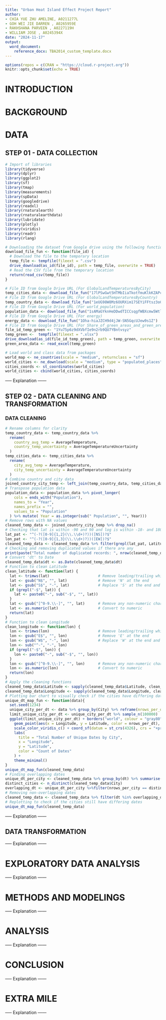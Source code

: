 ```yaml
---
title: "Urban Heat Island Effect Project Report"
author:
- CHIA YUE ZHU AMELINE, A0211277L
- GOH WEI JIE DARREN , A0265959E 
- RAKHSHANA PARVEEN , A0227119H 
- WILLIAM JOSE , A0245394X 
date: "2024-11-17"
output:
  word_document:
    reference_docx: TBA2014_custom_template.docx
---
```


```r
options(repos = c(CRAN = "https://cloud.r-project.org"))
knitr::opts_chunk$set(echo = TRUE)
```

# INTRODUCTION

# BACKGROUND

# DATA

## STEP 01 - DATA COLLECTION

```r
# Import of libraries
library(tidyverse)
library(dplyr)
library(ggplot2)
library(sf)
library(tmap)
library(measurements)
library(spData)
library(googledrive)
library(readxl)
library(rnaturalearth)
library(rnaturalearthdata)
library(lubridate)
library(plotly)
library(viridis)
library(readr)
library(rlang)

# Downloading the dataset from Google drive using the following function
download_file_fun <- function(file_id) {
  # Download the file to the temporary location
  temp_file <- tempfile(fileext = ".csv")
  drive_download(as_id(file_id), path = temp_file, overwrite = TRUE)
  # Read the CSV file from the temporary location
  return(read_csv(temp_file))
}

# File ID from Google Drive URL (For GlobalLandTemperaturesByCity)
temp_cities_data <- download_file_fun("17lPSwGwt5HTMbIiaTkotfmuKlkKZAPcM")
# File ID from Google Drive URL (For GlobalLandTemperaturesByCountry)
temp_country_data <- download_file_fun("1eUG98W8Mz6OURXim17SEYiFFtsz3oGpG")
# File ID from Google Drive URL (For world_population)
population_data <- download_file_fun("1sAMaGYknHeDDwdTICCsqgfWBXcmw5Wtl")
# File ID from Google Drive URL (For energy)
energy_data <- download_file_fun("1Oha-hiaJZCH9d4jJW-SN5GqcUJew9s1Z")
# File ID from Google Drive URL (For Share_of_green_areas_and_green_area_per_capita_in_cities_and_urban_areas_1990_-_2020)
file_id_temp_green <- "1Yu75p6z9dXVbfIe9n2rb9QU7YBntvsyz"
temp_green <-  tempfile(fileext = ".xlsx")
drive_download(as_id(file_id_temp_green), path = temp_green, overwrite = TRUE)
green_area_data <- read_excel(temp_green)

# Load world and class data from packages
world_map <- ne_countries(scale = "medium", returnclass = "sf")
world_cities <- ne_download(scale = "medium", type = "populated_places", category = "cultural", returnclass = "sf")
cities_coords <- st_coordinates(world_cities)
world_cities <- cbind(world_cities, cities_coords)
```

----- Explanation ------

## STEP 02 - DATA CLEANING AND TRANSFORMATION

### DATA CLEANING
```r
# Rename columns for clarity
temp_country_data <- temp_country_data %>%
  rename(
    country_avg_temp = AverageTemperature,
    country_temp_uncertainty = AverageTemperatureUncertainty
  )
temp_cities_data <- temp_cities_data %>%
  rename(
    city_avg_temp = AverageTemperature,
    city_temp_uncertainty = AverageTemperatureUncertainty
  )
# Combine country and city data
joined_country_city_temp <- left_join(temp_country_data, temp_cities_data, by = c("dt", "Country"))
# Transpose population data
population_data <- population_data %>% pivot_longer(
    cols = ends_with("Population"),          
    names_to = "Year",                       
    names_prefix = "",                       
    values_to = "Population"                
  ) %>% mutate( Year = as.integer(sub(" Population", "", Year)))
# Remove rows with NA values
cleaned_temp_data <- joined_country_city_temp %>% drop_na()
# Checking that lat is within -90 and 90 and log is within -18- and 180
lat_pat <- "^(-?([0-9]{1,2}(\\.\\d+)?))([NS])?$"
lon_pat <- "^(-?([0-9]{1,3}(\\.\\d+)?))([EW])?$"
cleaned_temp_data <- cleaned_temp_data %>% filter(grepl(lat_pat, Latitude), grepl(lon_pat, Longitude))
# Checking and removing duplicated values if there are any
print(paste("Total number of duplicated records: ", nrow(cleaned_temp_data[duplicated(cleaned_temp_data), ])))
# Convert 'dt' to Date
cleaned_temp_data$dt <- as.Date(cleaned_temp_data$dt)
# Function to clean Latitude
clean_latitude <- function(lat) {
  lat <- trimws(lat)                      # Remove leading/trailing whitespace
  lat <- gsub("N$", "", lat)              # Remove 'N' at the end
  lat <- gsub("S$", "-", lat)             # Replace 'S' at the end and add a negative sign infront
  if (grepl("-$", lat)) {
    lat <- paste0("-", sub("-$", "", lat))
  }
  lat <- gsub("[^0-9.\\-]", "", lat)      # Remove any non-numeric characters except '-' and '.'
  lat <- as.numeric(lat)                  # Convert to numeric
  return(lat)
}
# Function to clean Longitude
clean_longitude <- function(lon) {
  lon <- trimws(lon)                      # Remove leading/trailing whitespace
  lon <- gsub("E$", "", lon)              # Remove 'E' at the end
  lon <- gsub("W$", "-", lon)             # Replace 'W' at the end and add a negative sign infront
  lon <- sub("^-", "-", lon)
  if (grepl("-$", lon)) {
    lon <- paste0("-", sub("-$", "", lon))
  }
  lon <- gsub("[^0-9.\\-]", "", lon)      # Remove any non-numeric characters except '-' and '.'
  lon <- as.numeric(lon)                  # Convert to numeric
  return(lon)
}
# Apply the cleaning functions
cleaned_temp_data$Latitude <- sapply(cleaned_temp_data$Latitude, clean_latitude)
cleaned_temp_data$Longitude <- sapply(cleaned_temp_data$Longitude, clean_longitude)
# Plotting bar chart to visually check if the cities have differing dates (randomly sampling 100000 records as there are too much data points to plot)
unique_dt_map_fun <- function(data){
  set.seed(1234)
  unique_city_per_dt <- data %>% group_by(City) %>% reframe(nrows_per_dt = n_distinct(dt), Longitude = Longitude, Latitude = Latitude)
  limit_unique_city_per_dt <- unique_city_per_dt %>% sample_n(100000)
  ggplot(limit_unique_city_per_dt) + borders("world", colour = "gray80", fill = "gray90") +
    geom_point(aes(x = Longitude, y = Latitude, color = nrows_per_dt), alpha = 0.7, size = 2) +
    scale_color_viridis_c() + coord_sf(datum = st_crs(4326), crs = "+proj=moll") + 
    labs(
      title = "Total Number of Unique Dates by City",
      x = "Longitude",
      y = "Latitude",
      color = "Count of Dates"
    ) +
    theme_minimal()
}
unique_dt_map_fun(cleaned_temp_data)
# Finding overlapping dates
unique_dt_per_city <- cleaned_temp_data %>% group_by(dt) %>% summarise(nrows_per_city = n_distinct(City), .groups = 'drop')
distinct_cities <- n_distinct(cleaned_temp_data$City)
overlapping_dt <- unique_dt_per_city %>%filter(nrows_per_city == distinct_cities) %>% pull(dt)
# Removing non-overlapping dates
cleaned_temp_data <- cleaned_temp_data %>% filter(dt %in% overlapping_dt)
# Replotting to check if the cities still have differing dates
unique_dt_map_fun(cleaned_temp_data)
```

----- Explanation ------

## DATA TRANSFORMATION

----- Explanation ------

# EXPLORATORY DATA ANALYSIS

----- Explanation ------

# METHODS AND MODELINGS

----- Explanation ------

# ANALYSIS

----- Explanation ------

# CONCLUSION

----- Explanation ------

# EXTRA MILE

----- Explanation ------
